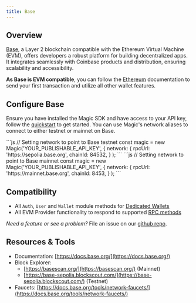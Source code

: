 ---
title: Base
---

## Overview

[Base](https://base.org/), a Layer 2 blockchain compatible with the Ethereum Virtual Machine (EVM), offers developers a robust platform for building decentralized apps. It integrates seamlessly with Coinbase products and distribution, ensuring scalability and accessibility.

**As Base is EVM compatible**, you can follow the [Ethereum](/docs/blockchains/featured-chains/ethereum/javascript) documentation to send your first transaction and utilize all other wallet features.

## Configure Base

Ensure you have installed the Magic SDK and have access to your API key, follow the [quickstart](/docs/home/quickstart/cli) to get started. You can use Magic's network aliases to connect to either testnet or mainnet on Base.

<Tabs>
    <Tab title="Testnet">
```js
// Setting network to point to Base testnet
const magic = new Magic('YOUR_PUBLISHABLE_API_KEY', {
    network: {
        rpcUrl: 'https://sepolia.base.org',
        chainId: 84532,
  }
);
```
    </Tab>
    <Tab title="Mainnet">
```js
// Setting network to point to Base mainnet
const magic = new Magic('YOUR_PUBLISHABLE_API_KEY', {
    network: {
        rpcUrl: 'https://mainnet.base.org',
        chainId: 8453,
  }
);
```
    </Tab>
</Tabs>


## Compatibility

* All `Auth`, `User` and `Wallet` module methods for [Dedicated Wallets](/docs/wallets/wallet-types#dedicated-wallet-white-labeled-wallets)
* All EVM Provider functionality to respond to supported [RPC methods](/docs/api/client-side-sdks/web#evm-rpc-methods)

_Need a feature or see a problem?_ File an issue on our [github repo](https://github.com/magiclabs/magic-js).

## Resources & Tools

* Documentation: [https://docs.base.org/](https://docs.base.org/)
* Block Explorer:
    * [https://basescan.org/](https://basescan.org/) (Mainnet)
    * [https://base-sepolia.blockscout.com/](https://base-sepolia.blockscout.com/) (Testnet)
* Faucets: [https://docs.base.org/tools/network-faucets/](https://docs.base.org/tools/network-faucets/)

